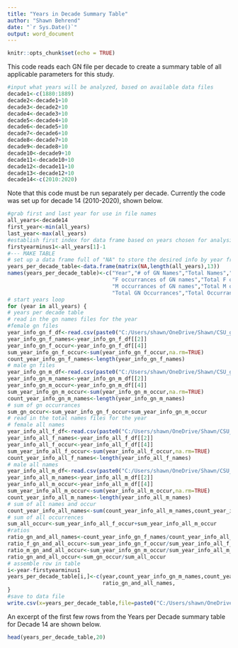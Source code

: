 ---
title: "Years in Decade Summary Table"
author: "Shawn Behrend"
date: "`r Sys.Date()`"
output: word_document
---

```{r setup, include=FALSE}
knitr::opts_chunk$set(echo = TRUE)
```
This code reads each GN file per decade to create a summary table of all applicable parameters for this study.

```{r}
#input what years will be analyzed, based on available data files
decade1<-c(1880:1889)
decade2<-decade1+10
decade3<-decade2+10
decade4<-decade3+10
decade5<-decade4+10
decade6<-decade5+10
decade7<-decade6+10
decade8<-decade7+10
decade9<-decade8+10
decade10<-decade9+10
decade11<-decade10+10
decade12<-decade11+10
decade13<-decade12+10
decade14<-c(2010:2020)
```
Note that this code must be run separately per decade. Currently the code was set up for decade 14 (2010-2020), shown below.
```{r}
#grab first and last year for use in file names
all_years<-decade14
first_year<-min(all_years)
last_year<-max(all_years)
#establish first index for data frame based on years chosen for analysis
firstyearminus1<-all_years[1]-1
#--- MAKE TABLE
# set up a data frame full of "NA" to store the desired info by year from the data files
years_per_decade_table<-data.frame(matrix(NA,length(all_years),13))
names(years_per_decade_table)<-c("Year","# of GN Names","Total Names","Ratio of GN Names to Total Names",
                                 "F occurrances of GN names","Total F occurrances","Ratio of F GN Occur to Total F Occur",
                                 "M occurrances of GN names","Total M occurrances","Ratio of M GN Occur to Total M Occur",
                                 "Total GN Occurrances","Total Occurrances","Ratio of GN Occurrances to Total Occurrances")
# start years loop
for (year in all_years) {
# years per decade table
# read in the gn names files for the year
#female gn files
year_info_gn_f_df<-read.csv(paste0("C:/Users/shawn/OneDrive/Shawn/CSU_global/MIS581/project_r_code/name_files/",first_year,"_",last_year,"/comp_gn_names_F_",year,".csv"),                        fileEncoding="UTF-8-BOM",colClasses=c(Name="character",Sex="character"))
year_info_gn_f_names<-year_info_gn_f_df[[2]]
year_info_gn_f_occur<-year_info_gn_f_df[[4]]
sum_year_info_gn_f_occur<-sum(year_info_gn_f_occur,na.rm=TRUE)
count_year_info_gn_f_names<-length(year_info_gn_f_names)
# male gn files
year_info_gn_m_df<-read.csv(paste0("C:/Users/shawn/OneDrive/Shawn/CSU_global/MIS581/project_r_code/name_files/",first_year,"_",last_year,"/comp_gn_names_M_",year,".csv"),                        fileEncoding="UTF-8-BOM",colClasses=c(Name="character",Sex="character"))
year_info_gn_m_names<-year_info_gn_m_df[[2]]
year_info_gn_m_occur<-year_info_gn_m_df[[4]]
sum_year_info_gn_m_occur<-sum(year_info_gn_m_occur,na.rm=TRUE)
count_year_info_gn_m_names<-length(year_info_gn_m_names)
# sum of gn occurrances
sum_gn_occur<-sum_year_info_gn_f_occur+sum_year_info_gn_m_occur
# read in the total names files for the year
# female all names
year_info_all_f_df<-read.csv(paste0("C:/Users/shawn/OneDrive/Shawn/CSU_global/MIS581/project_r_code/name_files/",first_year,"_",last_year,"/",year,"_f_names_top1000.txt"),                           fileEncoding="UTF-8-BOM",colClasses=c(Name="character",Sex="character"))
year_info_all_f_names<-year_info_all_f_df[[2]]
year_info_all_f_occur<-year_info_all_f_df[[4]]
sum_year_info_all_f_occur<-sum(year_info_all_f_occur,na.rm=TRUE)
count_year_info_all_f_names<-length(year_info_all_f_names)
# male all names
year_info_all_m_df<-read.csv(paste0("C:/Users/shawn/OneDrive/Shawn/CSU_global/MIS581/project_r_code/name_files/",first_year,"_",last_year,"/",year,"_m_names_top1000.txt"),                             fileEncoding="UTF-8-BOM",colClasses=c(Name="character",Sex="character"))
year_info_all_m_names<-year_info_all_m_df[[2]]
year_info_all_m_occur<-year_info_all_m_df[[4]]
sum_year_info_all_m_occur<-sum(year_info_all_m_occur,na.rm=TRUE)
count_year_info_all_m_names<-length(year_info_all_m_names)
# sum of all names and occur
count_year_info_all_names<-sum(count_year_info_all_m_names,count_year_info_all_f_names)
# sum of all occurrences
sum_all_occur<-sum_year_info_all_f_occur+sum_year_info_all_m_occur
#ratios
ratio_gn_and_all_names<-count_year_info_gn_f_names/count_year_info_all_names
ratio_f_gn_and_all_occur<-sum_year_info_gn_f_occur/sum_year_info_all_f_occur
ratio_m_gn_and_all_occur<-sum_year_info_gn_m_occur/sum_year_info_all_m_occur
ratio_gn_and_all_occur<-sum_gn_occur/sum_all_occur
# assemble row in table
i<-year-firstyearminus1
years_per_decade_table[i,]<-c(year,count_year_info_gn_m_names,count_year_info_all_names,
                              ratio_gn_and_all_names,                        sum_year_info_gn_f_occur,sum_year_info_all_f_occur,ratio_f_gn_and_all_occur,                               sum_year_info_gn_m_occur,sum_year_info_all_m_occur,ratio_m_gn_and_all_occur,sum_gn_occur,sum_all_occur,ratio_gn_and_all_occur)
}
#save to data file
write.csv(x=years_per_decade_table,file=paste0("C:/Users/shawn/OneDrive/Shawn/CSU_global/MIS581/project_r_code/name_files/",first_year,"_",last_year,"/",first_year,"_",last_year,"_summary_table.csv"))
```
An excerpt of the first few rows from the Years per Decade summary table for Decade 14 are shown below.
```{r}
head(years_per_decade_table,20)
```
